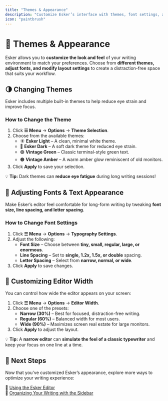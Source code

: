 ```yaml
---
title: "Themes & Appearance"
description: "Customize Esker’s interface with themes, font settings, and layout options to create your ideal writing environment."
icon: "paintbrush"
---
```


# 🎨 Themes & Appearance  

Esker allows you to **customize the look and feel** of your writing environment to match your preferences. Choose from **different themes, adjust fonts, and modify layout settings** to create a distraction-free space that suits your workflow.

## 🌗 **Changing Themes**  

Esker includes multiple built-in themes to help reduce eye strain and improve focus.  

### **How to Change the Theme**  
1. Click **☰ Menu** → **Options** → **Theme Selection**.  
2. Choose from the available themes:  
   - ☀️ **Esker Light** – A clean, minimal white theme.  
   - 🌙 **Esker Dark** – A soft dark theme for reduced eye strain.  
   - 🟢 **Vintage Green** – Classic terminal-style green text.  
   - 🟠 **Vintage Amber** – A warm amber glow reminiscent of old monitors.  
3. Click **Apply** to save your selection.  

💡 **Tip:** Dark themes can **reduce eye fatigue** during long writing sessions!  

## 🔡 **Adjusting Fonts & Text Appearance**  

Make Esker’s editor feel comfortable for long-form writing by tweaking **font size, line spacing, and letter spacing**.  

### **How to Change Font Settings**  
1. Click **☰ Menu** → **Options** → **Typography Settings**.  
2. Adjust the following:  
   - **Font Size** – Choose between **tiny, small, regular, large, or enormous**.  
   - **Line Spacing** – Set to **single, 1.2x, 1.5x, or double** spacing.  
   - **Letter Spacing** – Select from **narrow, normal, or wide**.  
3. Click **Apply** to save changes.  

## 📏 **Customizing Editor Width**  

You can control how wide the editor appears on your screen:  

1. Click **☰ Menu** → **Options** → **Editor Width**.  
2. Choose one of the presets:  
   - **Narrow (30%)** – Best for focused, distraction-free writing.  
   - **Regular (60%)** – Balanced width for most users.  
   - **Wide (90%)** – Maximizes screen real estate for large monitors.  
3. Click **Apply** to adjust the layout.  

💡 **Tip:** A **narrow editor** can **simulate the feel of a classic typewriter** and keep your focus on one line at a time.  

## 🎯 **Next Steps**  

Now that you've customized Esker’s appearance, explore more ways to optimize your writing experience:  

📝 [Using the Esker Editor](/writing-productivity/editor)  
📂 [Organizing Your Writing with the Sidebar](/organizing/sidebar)  
